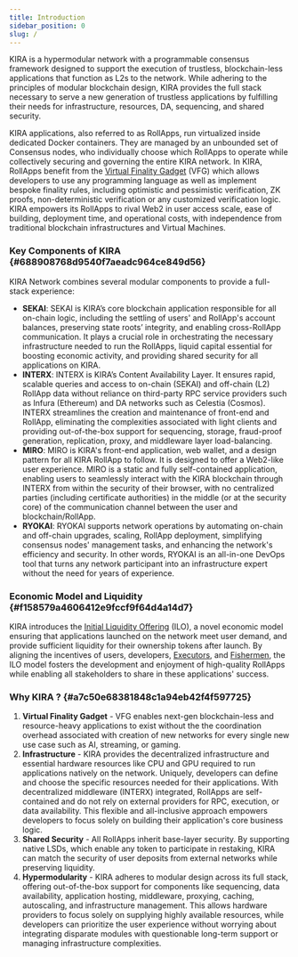 ```yaml
---
title: Introduction
sidebar_position: 0
slug: /
---
```





KIRA is a hypermodular network with a programmable consensus framework designed to support the execution of trustless, blockchain-less applications that function as L2s to the network.
While adhering to the principles of modular blockchain design, KIRA provides the full stack necessary to serve a new generation of trustless applications by fulfilling their needs for infrastructure, resources, DA, sequencing, and shared security. 


KIRA applications, also referred to as RollApps, run virtualized inside dedicated Docker containers. They are managed by an unbounded set of Consensus nodes, who individually choose which RollApps to operate while collectively securing and governing the entire KIRA network. In KIRA, RollApps benefit from the [Virtual Finality Gadget](/learn/bba461ae-7c67-4b66-8f1b-c51c887f2671) (VFG) which allows developers to use any programming language as well as implement bespoke finality rules, including optimistic and pessimistic verification, ZK proofs, non-deterministic verification or any customized verification logic. KIRA empowers its RollApps to rival Web2 in user access scale, ease of building, deployment time, and operational costs, with independence from traditional blockchain infrastructures and Virtual Machines.


### Key Components of KIRA {#688908768d9540f7aeadc964ce849d56}


KIRA Network combines several modular components to provide a full-stack experience:

- **SEKAI**: SEKAI is KIRA’s core blockchain application responsible for all on-chain logic, including the settling of users' and RollApp's account balances, preserving state roots’ integrity, and enabling cross-RollApp communication. It plays a crucial role in orchestrating the necessary infrastructure needed to run the RollApps, liquid capital essential for boosting economic activity, and providing shared security for all applications on KIRA.
- **INTERX**: INTERX is KIRA’s Content Availability Layer. It ensures rapid, scalable queries and access to on-chain (SEKAI) and off-chain (L2) RollApp data without reliance on third-party RPC service providers such as Infura (Ethereum) and DA networks such as Celestia (Cosmos). INTERX streamlines the creation and maintenance of front-end and RollApp, eliminating the complexities associated with light clients and providing out-of-the-box support for sequencing, storage, fraud-proof generation, replication, proxy, and middleware layer load-balancing.
- **MIRO**: MIRO is KIRA's front-end application, web wallet, and a design pattern for all KIRA RollApp to follow. It is designed to offer a Web2-like user experience. MIRO is a static and fully self-contained application, enabling users to seamlessly interact with the KIRA blockchain through INTERX from within the security of their browser, with no centralized parties (including certificate authorities) in the middle (or at the security core) of the communication channel between the user and blockchain/RollApp.
- **RYOKAI**: RYOKAI supports network operations by automating on-chain and off-chain upgrades, scaling, RollApp deployment, simplifying consensus nodes' management tasks, and enhancing the network's efficiency and security. In other words, RYOKAI is an all-in-one DevOps tool that turns any network participant into an infrastructure expert without the need for years of experience.

### Economic Model and Liquidity {#f158579a4606412e9fccf9f64d4a14d7}


KIRA introduces the [Initial Liquidity Offering](/learn/a6a660a6-3e5c-4a53-9ec3-14aa07f00351) (ILO), a novel economic model ensuring that applications launched on the network meet user demand, and provide sufficient liquidity for their ownership tokens after launch. By aligning the incentives of users, developers, [Executors](/learn/22c36797-10c8-40e4-9457-d8f1b6b4563b#feafa1b612854a9db40223bc3eeec3eb), and [Fishermen](/learn/22c36797-10c8-40e4-9457-d8f1b6b4563b#28e654b37c964ea79c36135ff0986a20), the ILO model fosters the development and enjoyment of high-quality RollApps while enabling all stakeholders to share in these applications' success.


### Why KIRA ? {#a7c50e68381848c1a94eb42f4f597725}

1. **Virtual Finality Gadget** - VFG enables next-gen blockchain-less and resource-heavy applications to exist without the the coordination overhead associated with creation of new networks for every single new use case such as AI, streaming, or gaming.
2. **Infrastructure** - KIRA provides the decentralized infrastructure and essential hardware resources like CPU and GPU required to run applications natively on the network. Uniquely, developers can define and choose the specific resources needed for their applications. With decentralized middleware (INTERX) integrated, RollApps are self-contained and do not rely on external providers for RPC, execution, or data availability. This flexible and all-inclusive approach empowers developers to focus solely on building their application's core business logic.
3. **Shared Security** - All RollApps inherit base-layer security. By supporting native LSDs, which enable any token to participate in restaking, KIRA can match the security of user deposits from external networks while preserving liquidity.
4. **Hypermodularity** - KIRA adheres to modular design across its full stack, offering out-of-the-box support for components like sequencing, data availability, application hosting, middleware, proxying, caching, autoscaling, and infrastructure management. This allows hardware providers to focus solely on supplying highly available resources, while developers can prioritize the user experience without worrying about integrating disparate modules with questionable long-term support or managing infrastructure complexities.
